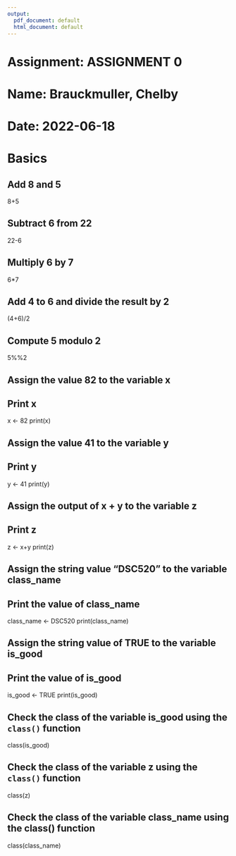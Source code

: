 ```yaml
---
output:
  pdf_document: default
  html_document: default
---
```

# Assignment: ASSIGNMENT 0
# Name: Brauckmuller, Chelby
# Date: 2022-06-18

# Basics

## Add 8 and 5
8+5

## Subtract 6 from 22
22-6

## Multiply 6 by 7
6*7

## Add 4 to 6 and divide the result by 2
(4+6)/2

## Compute 5 modulo 2
5%%2

## Assign the value 82 to the variable x
## Print x
x <- 82
print(x)

## Assign the value 41 to the variable y
## Print y
y <- 41
print(y)

## Assign the output of x + y to the variable z
## Print z
z <- x+y
print(z)

## Assign the string value "DSC520" to the variable class_name
## Print the value of class_name
class_name <- DSC520
print(class_name)

## Assign the string value of TRUE to the variable is_good
## Print the value of is_good
is_good <- TRUE
print(is_good)

## Check the class of the variable is_good using the `class()` function
class(is_good)

## Check the class of the variable z using the `class()` function
class(z)

## Check the class of the variable class_name using the class() function
class(class_name)